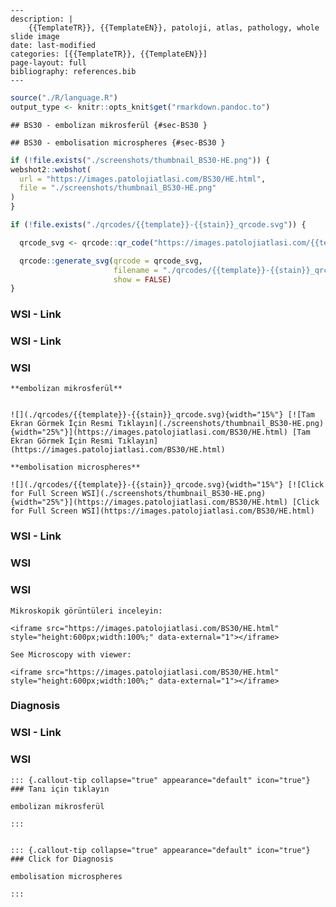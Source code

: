 

```comment
---
description: |
    {{TemplateTR}}, {{TemplateEN}}, patoloji, atlas, pathology, whole slide image
date: last-modified
categories: [{{TemplateTR}}, {{TemplateEN}}]
page-layout: full
bibliography: references.bib
---
```






```r
source("./R/language.R")
output_type <- knitr::opts_knit$get("rmarkdown.pandoc.to")
```


```asis
## BS30 - embolizan mikrosferül {#sec-BS30 }
```


```asis
## BS30 - embolisation microspheres {#sec-BS30 }
```






```r
if (!file.exists("./screenshots/thumbnail_BS30-HE.png")) {
webshot2::webshot(
  url = "https://images.patolojiatlasi.com/BS30/HE.html",
  file = "./screenshots/thumbnail_BS30-HE.png"
)
}
```




```r
if (!file.exists("./qrcodes/{{template}}-{{stain}}_qrcode.svg")) {

  qrcode_svg <- qrcode::qr_code("https://images.patolojiatlasi.com/{{template}}/{{stain}}.html")

  qrcode::generate_svg(qrcode = qrcode_svg,
                       filename = "./qrcodes/{{template}}-{{stain}}_qrcode.svg",
                       show = FALSE)
}
```




::::: panel-tabset


### WSI - Link












::::: panel-tabset


### WSI - Link



:::: {.content-hidden when-format="pdf"}





::::





:::: {.content-visible when-format="pdf"}






::::




:::: {.content-hidden when-format="pdf"}





::::





:::: {.content-visible when-format="pdf"}






::::


### WSI




:::::






```asis

**embolizan mikrosferül**


![](./qrcodes/{{template}}-{{stain}}_qrcode.svg){width="15%"} [![Tam Ekran Görmek İçin Resmi Tıklayın](./screenshots/thumbnail_BS30-HE.png){width="25%"}](https://images.patolojiatlasi.com/BS30/HE.html) [Tam Ekran Görmek İçin Resmi Tıklayın](https://images.patolojiatlasi.com/BS30/HE.html)
```

```asis

**embolisation microspheres**

![](./qrcodes/{{template}}-{{stain}}_qrcode.svg){width="15%"} [![Click for Full Screen WSI](./screenshots/thumbnail_BS30-HE.png){width="25%"}](https://images.patolojiatlasi.com/BS30/HE.html) [Click for Full Screen WSI](https://images.patolojiatlasi.com/BS30/HE.html)

```









::::: panel-tabset


### WSI - Link



:::: {.content-hidden when-format="pdf"}





::::





:::: {.content-visible when-format="pdf"}






::::




:::: {.content-hidden when-format="pdf"}





::::





:::: {.content-visible when-format="pdf"}






::::


### WSI




:::::







### WSI








```asis
Mikroskopik görüntüleri inceleyin:

<iframe src="https://images.patolojiatlasi.com/BS30/HE.html" style="height:600px;width:100%;" data-external="1"></iframe>

```





```asis

See Microscopy with viewer:

<iframe src="https://images.patolojiatlasi.com/BS30/HE.html" style="height:600px;width:100%;" data-external="1"></iframe>

```





### Diagnosis







::::: panel-tabset


### WSI - Link



:::: {.content-hidden when-format="pdf"}





::::





:::: {.content-visible when-format="pdf"}






::::




:::: {.content-hidden when-format="pdf"}





::::





:::: {.content-visible when-format="pdf"}






::::


### WSI




:::::






```asis


::: {.callout-tip collapse="true" appearance="default" icon="true"}
### Tanı için tıklayın

embolizan mikrosferül

:::


```


```asis


::: {.callout-tip collapse="true" appearance="default" icon="true"}
### Click for Diagnosis

embolisation microspheres

:::

```









:::::










